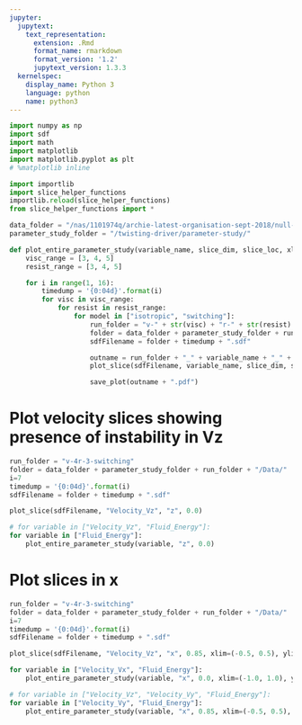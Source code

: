```yaml
---
jupyter:
  jupytext:
    text_representation:
      extension: .Rmd
      format_name: rmarkdown
      format_version: '1.2'
      jupytext_version: 1.3.3
  kernelspec:
    display_name: Python 3
    language: python
    name: python3
---
```


```python
import numpy as np
import sdf
import math
import matplotlib
import matplotlib.pyplot as plt
# %matplotlib inline

import importlib
import slice_helper_functions
importlib.reload(slice_helper_functions)
from slice_helper_functions import *

data_folder = "/nas/1101974q/archie-latest-organisation-sept-2018/null-point-stressing/"
parameter_study_folder = "/twisting-driver/parameter-study/"
```

```python
def plot_entire_parameter_study(variable_name, slice_dim, slice_loc, xlim=False, ylim=False):
    visc_range = [3, 4, 5]
    resist_range = [3, 4, 5]

    for i in range(1, 16):
        timedump = '{0:04d}'.format(i)
        for visc in visc_range:
            for resist in resist_range:
                for model in ["isotropic", "switching"]:
                    run_folder = "v-" + str(visc) + "r-" + str(resist) + "-" + model
                    folder = data_folder + parameter_study_folder + run_folder + "/Data/"
                    sdfFilename = folder + timedump + ".sdf"

                    outname = run_folder + "_" + variable_name + "_" + slice_dim + "_" + str(slice_loc) + "_" + timedump
                    plot_slice(sdfFilename, variable_name, slice_dim, slice_loc, title=outname, xlim=xlim, ylim=ylim)

                    save_plot(outname + ".pdf")
```

# Plot velocity slices showing presence of instability in Vz

```python
run_folder = "v-4r-3-switching"
folder = data_folder + parameter_study_folder + run_folder + "/Data/"
i=7
timedump = '{0:04d}'.format(i)
sdfFilename = folder + timedump + ".sdf"

plot_slice(sdfFilename, "Velocity_Vz", "z", 0.0)
```

```python
# for variable in ["Velocity_Vz", "Fluid_Energy"]:
for variable in ["Fluid_Energy"]:
    plot_entire_parameter_study(variable, "z", 0.0)
```

# Plot slices in x

```python
run_folder = "v-4r-3-switching"
folder = data_folder + parameter_study_folder + run_folder + "/Data/"
i=7
timedump = '{0:04d}'.format(i)
sdfFilename = folder + timedump + ".sdf"

plot_slice(sdfFilename, "Velocity_Vz", "x", 0.85, xlim=(-0.5, 0.5), ylim=(-0.1, 0.1))
```

```python
for variable in ["Velocity_Vx", "Fluid_Energy"]:
    plot_entire_parameter_study(variable, "x", 0.0, xlim=(-1.0, 1.0), ylim=(-0.25, 0.25))
```

```python
# for variable in ["Velocity_Vz", "Velocity_Vy", "Fluid_Energy"]:
for variable in ["Velocity_Vy", "Fluid_Energy"]:
    plot_entire_parameter_study(variable, "x", 0.85, xlim=(-0.5, 0.5), ylim=(-0.1, 0.1))
```

```python

```
